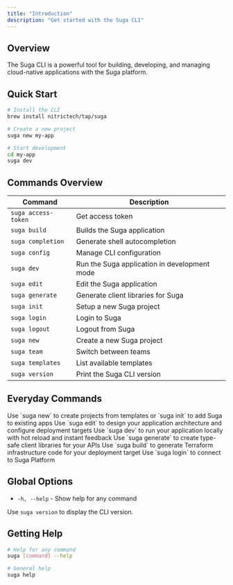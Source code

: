 ```yaml
---
title: "Introduction"
description: "Get started with the Suga CLI"
---
```


## Overview

The Suga CLI is a powerful tool for building, developing, and managing cloud-native applications with the Suga platform.

## Quick Start

```bash
# Install the CLI
brew install nitrictech/tap/suga

# Create a new project
suga new my-app

# Start development
cd my-app
suga dev
```

## Commands Overview

| Command             | Description                                   |
| ------------------- | --------------------------------------------- |
| `suga access-token` | Get access token                              |
| `suga build`        | Builds the Suga application                   |
| `suga completion`   | Generate shell autocompletion                |
| `suga config`       | Manage CLI configuration                      |
| `suga dev`          | Run the Suga application in development mode |
| `suga edit`         | Edit the Suga application                     |
| `suga generate`     | Generate client libraries for Suga           |
| `suga init`         | Setup a new Suga project                      |
| `suga login`        | Login to Suga                                 |
| `suga logout`       | Logout from Suga                              |
| `suga new`          | Create a new Suga project                     |
| `suga team`         | Switch between teams                          |
| `suga templates`    | List available templates                      |
| `suga version`      | Print the Suga CLI version                    |

## Everyday Commands

<CardGroup cols={2}>
  <Card title="Create Projects" icon="folder" href="/cli/new">
    Use `suga new` to create projects from templates or `suga init` to add Suga to existing apps
  </Card>
  <Card title="Visual Editor" icon="pen-to-square" href="/cli/edit">
    Use `suga edit` to design your application architecture and configure deployment targets
  </Card>
  <Card title="Local Development" icon="play" href="/cli/dev">
    Use `suga dev` to run your application locally with hot reload and instant feedback
  </Card>
  <Card title="Generate Clients" icon="code" href="/cli/generate">
    Use `suga generate` to create type-safe client libraries for your APIs
  </Card>
  <Card title="Build Terraform" icon="hammer" href="/cli/build">
    Use `suga build` to generate Terraform infrastructure code for your deployment target
  </Card>
  <Card title="Team Authentication" icon="key" href="/cli/login">
    Use `suga login` to connect to Suga Platform
  </Card>
</CardGroup>

## Global Options

- `-h, --help` - Show help for any command

Use `suga version` to display the CLI version.

## Getting Help

```bash
# Help for any command
suga [command] --help

# General help
suga help
```
